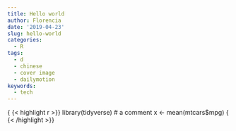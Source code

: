 ```yaml
---
title: Hello world
author: Florencia
date: '2019-04-23'
slug: hello-world
categories:
  - R
tags:
  - d
  - chinese
  - cover image
  - dailymotion
keywords:
  - tech
---
```


<!--more-->

{ {< highlight r >}}
library(tidyverse) # a comment
x <- mean(mtcars$mpg)
{ {< /highlight >}}
